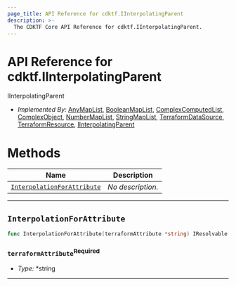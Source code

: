 ```yaml
---
page_title: API Reference for cdktf.IInterpolatingParent
description: >-
  The CDKTF Core API Reference for cdktf.IInterpolatingParent.
---
```


<!-- This file is generated through yarn generate-docs -->

# API Reference for cdktf.IInterpolatingParent

   IInterpolatingParent <a name="IInterpolatingParent" id="cdktf.IInterpolatingParent"></a>
  
  - *Implemented By:* <a href="#cdktf.AnyMapList">AnyMapList</a>, <a href="#cdktf.BooleanMapList">BooleanMapList</a>, <a href="#cdktf.ComplexComputedList">ComplexComputedList</a>, <a href="#cdktf.ComplexObject">ComplexObject</a>, <a href="#cdktf.NumberMapList">NumberMapList</a>, <a href="#cdktf.StringMapList">StringMapList</a>, <a href="#cdktf.TerraformDataSource">TerraformDataSource</a>, <a href="#cdktf.TerraformResource">TerraformResource</a>, <a href="#cdktf.IInterpolatingParent">IInterpolatingParent</a>
  
  # Methods <a name="Methods" id="Methods"></a>
  
  | **Name** | **Description** |
  | --- | --- |
  | <code><a href="#cdktf.IInterpolatingParent.interpolationForAttribute">InterpolationForAttribute</a></code> | *No description.* |
  
  ---
  
  ## `InterpolationForAttribute` <a name="InterpolationForAttribute" id="cdktf.IInterpolatingParent.interpolationForAttribute"></a>
  
  ```go
  func InterpolationForAttribute(terraformAttribute *string) IResolvable
  ```
  
  ### `terraformAttribute`<sup>Required</sup> <a name="terraformAttribute" id="cdktf.IInterpolatingParent.interpolationForAttribute.parameter.terraformAttribute"></a>
  
  - *Type:* *string
  
  ---
  
  
